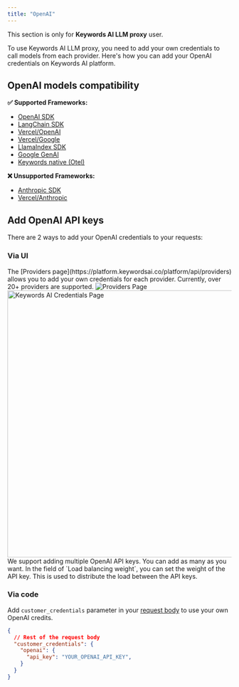 ```yaml
---
title: "OpenAI"
---
```


<Note> This section is only for **Keywords AI LLM proxy** user.</Note>

To use Keywords AI LLM proxy, you need to add your own credentials to call models from each provider. Here's how you can add your OpenAI credentials on Keywords AI platform.

## OpenAI models compatibility

**✅ Supported Frameworks:**
- [OpenAI SDK](/integration/development-frameworks/llm_framework/openai/openai-sdk)
- [LangChain SDK](/integration/development-frameworks/llm_framework/langchain) 
- [Vercel/OpenAI](/integration/development-frameworks/llm_framework/vercel#openai)
- [Vercel/Google](/integration/development-frameworks/llm_framework/vercel#google)
- [LlamaIndex SDK](/integration/development-frameworks/llm_framework/llamaindex)
- [Google GenAI](/integration/development-frameworks/llm_framework/google_genai)
- [Keywords native (Otel)]('/documentation/gateway/get_started)

**❌ Unsupported Frameworks:**
- [Anthropic SDK](/integration/development-frameworks/llm_framework/anthropic)
- [Vercel/Anthropic](/integration/development-frameworks/llm_framework/vercel#anthropic)

## Add OpenAI API keys
There are 2 ways to add your OpenAI credentials to your requests:
### Via UI

<Steps>
<Step title="Go to the Providers page">
The [Providers page](https://platform.keywordsai.co/platform/api/providers) allows you to add your own credentials for each provider. Currently, over 20+ providers are supported.
<Frame>
<img src="https://keywordsai-static.s3.us-east-1.amazonaws.com/docs/settings/providers.jpg" alt="Providers Page"/>
</Frame>
</Step>
<Step title="Add your OpenAI API key.">

<img width="600"  src="https://keywordsai-static.s3.us-east-1.amazonaws.com/docs/Integrations/api_keys/openai_2.png" alt="Keywords AI Credentials Page"/>
</Step>
<Step title="Add more OpenAI API keys.">
We support adding multiple OpenAI API keys. You can add as many as you want. In the field of `Load balancing weight`, you can set the weight of the API key. This is used to distribute the load between the API keys.
</Step>
</Steps>

### Via code
Add `customer_credentials` parameter in your [request body](/api-endpoints/integration/chat-completions) to use your own OpenAI credits.

```json
{
  // Rest of the request body
  "customer_credentials": {
    "openai": {
      "api_key": "YOUR_OPENAI_API_KEY",
    }
  }
}
```